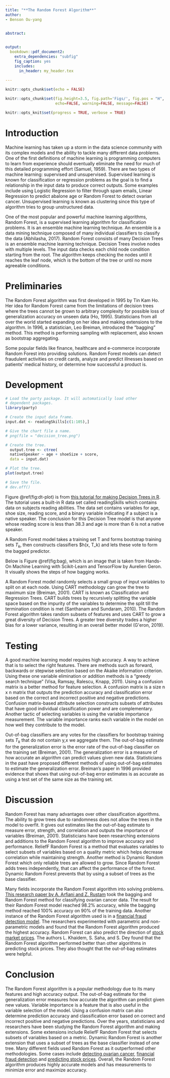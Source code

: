 ```yaml
---
title: "**The Random Forest Algorithm**"
author: 
- Benson Ou-yang


abstract: 

 
output: 
  bookdown::pdf_document2:
    extra_dependencies: "subfig"
    fig_caption: yes
    includes: 
      in_header: my_header.tex
  
---
```



```r
knitr::opts_chunk$set(echo = FALSE)
```

```r
knitr::opts_chunk$set(fig.height=3.5, fig.path='Figs/', fig.pos = "H",
                      echo=FALSE, warning=FALSE, message=FALSE)

```

```r
knitr::opts_knit$set(progress = TRUE, verbose = TRUE)
```


 

# Introduction

Machine learning has taken up a storm in the data science community with its complex models and the ability to tackle many different data problems. One of the first definitions of machine learning is programming computers to learn from experience should eventually eliminate the need for much of this detailed programming effort (Samuel, 1959). There are two types of machine learning: supervised and unsupervised. Supervised learning is known for classification or regression problems as the goal is to find a relationship in the input data to produce correct outputs. Some examples include using Logistic Regression to filter through spam emails, Linear Regression to predict abalone age or Random Forest to detect ovarian cancer. Unsupervised learning is known as clustering since this type of algorithm tries to group unstructured data. 

One of the most popular and powerful machine learning algorithms, Random Forest, is a supervised learning algorithm for classification problems. It is an ensemble machine learning technique. An ensemble is a data mining technique composed of many individual classifiers to classify the data (Abhilasha, 2017). Random Forest consists of many Decision Trees is an ensemble machine learning technique. Decision Trees involve nodes with multiple levels. The input data checks each child node condition starting from the root. The algorithm keeps checking the nodes until it reaches the leaf node, which is the bottom of the tree or until no more agreeable conditions. 


# Preliminaries

The Random Forest algorithm was first developed in 1995 by Tin Kam Ho. Her idea for Random Forest came from the limitations of decision trees where the trees cannot be grown to arbitrary complexity for possible loss of generalization accuracy on unseen data (Ho, 1995).  Statisticians from all over the world started expanding on her idea and making extensions to the algorithm. In 1996, a statistician, Leo Breiman, introduced the "bagging" method. This method is performing sampling with replacement, also known as bootstrap aggregating. 

Some popular fields like finance, healthcare and e-commerce incorporate Random Forest into providing solutions. Random Forest models can detect fraudulent activities on credit cards, analyze and predict illnesses based on patients' medical history, or determine how successful a product is.  




# Development

```r
# Load the party package. It will automatically load other
# dependent packages.
library(party)

# Create the input data frame.
input.dat <- readingSkills[c(1:105),]

# Give the chart file a name.
# png(file = "decision_tree.png")

# Create the tree.
  output.tree <- ctree(
  nativeSpeaker ~ age + shoeSize + score, 
  data = input.dat)

# Plot the tree.
plot(output.tree)

# Save the file.
# dev.off()

```


Figure \@ref(fig:dt-plot) is from [this tutorial for making Decision Trees in R](https://www.tutorialspoint.com/r/r_decision_tree.htm). The tutorial uses a built-in R data set called readingSkills which contains data on subjects reading abilities. The data set contains variables for age, shoe size, reading score, and a binary variable indicating if a subject is a native speaker. The conclusion for this Decision Tree model is that anyone whose reading score is less than 38.3 and age is more than 6 is not a native speaker. 

A Random Forest model takes a training set T and forms bootstrap training sets $T_k$, then constructs classifiers $h(x, T_k) and lets these vote to form the bagged predictor.  

Below is Figure \@ref(fig:bag), which is an image that is taken from Hands-On Machine Learning with Scikit-Learn and TensorFlow by Aurelien Geron. It visually shows the steps of how bagging works. 

\begin{figure}
\includegraphics{bagging}
\centering
\caption{Visual interpretation of bagging}
\label{fig:bag}
\end{figure}


A Random Forest model randomly selects a small group of input variables to split on at each node. Using CART methodology can grow the tree to maximum size (Breiman, 2001).  CART is known as Classification and Regression Trees. CART builds trees by recursively splitting the variable space based on the impurity of the variables to determine the split till the termination condition is met (Santhanam and Sundaram, 2010). The Random Forest algorithm takes random subsets of features and uses CART to grow a great diversity of Decision Trees. A greater tree diversity trades a higher bias for a lower variance,  resulting in an overall better model (G\'eron, 2019).

# Testing

A good machine learning model requires high accuracy. A way to achieve that is to select the right features. There are methods such as forward, backwards or stepwise selection based on the Akaike information criterion. Using these one variable elimination or addition methods is a "greedy search technique" (Visa, Ramsay, Ralescu, Knapp, 2011). Using a confusion matrix is a better method for feature selection. A confusion matrix is a size n x n matrix that outputs the prediction accuracy and classification error based on the correct and incorrect positive and negative predictions. Confusion matrix-based attribute selection constructs subsets of attributes that have good individual classification power and are complementary. Another tactic of selecting variables is using the variable importance measurement. The variable importance ranks each variable in the model on how well they contribute to the model. 

Out-of-bag classifiers are any votes for the classifiers for bootstrap training sets $T_k$ that do not contain y,x we aggregate them. The out-of-bag estimate for the generalization error is the error rate of the out-of-bag classifier on the training set (Breiman, 2001). The generalization error is a measure of how accurate an algorithm can predict values given new data. Statisticians in the past have proposed different methods of using out-of-bag estimates to estimate the generalization error. Breiman's paper in 1996 provided evidence that shows that using out-of-bag error estimates is as accurate as using a test set of the same size as the training set. 

# Discussion

Random Forest has many advantages over other classification algorithms. The ability to grow trees due to randomness does not allow the trees in the model to overfit. It gives out estimates like the out-of-bag estimate to measure error, strength, and correlation and outputs the importance of variables (Breiman, 2001). Statisticians have been researching extensions and additions to the Random Forest algorithm to improve accuracy and performance. ReliefF Random Forest is a method that evaluates variables to select subsets of variables based on a quality metric which helps decrease correlation while maintaining strength.  Another method is Dynamic Random Forest which only reliable trees are allowed to grow. Since Random Forest adds trees independently, that can affect the performance of the forest. Dynamic Random Forest prevents that by using a subset of trees as the base classifier. 

Many fields incorporate the Random Forest algorithm into solving problems. [This research paper by A. Arfiani and Z. Rustam](https://aip.scitation.org/doi/pdf/10.1063/1.5132473) took the bagging and Random Forest method for classifying ovarian cancer data. The result for their Random Forest model reached 98.2% accuracy, while the bagging method reached 100% accuracy on 90% of the training data. Another instance of the Random Forest algorithm used is in a [financial fraud detection model](https://poseidon01.ssrn.com/delivery.php?ID=424069105013095068066030080003107112050024004033095068067067008076106067117077104022028097000118014120007089115100076107099007029055059029004095115082098126015089069014039053001078089024075118105085070125122092112011109010010101002010127071031120006116&EXT=pdf&INDEX=TRUE). The researchers experimented with parametric and non-parametric models and found that the Random Forest algorithm produced the highest accuracy. Random Forest can also predict the direction of [stock market prices](https://arxiv.org/pdf/1605.00003.pdf). The authors L. Khaidem, S. Saha, and S. Dey found that the Random Forest algorithm performed better than other algorithms in predicting stock prices. They also thought that the out-of-bag estimates were helpful. 

# Conclusion

The Random Forest algorithm is a popular methodology due to its many features and high accuracy output. The out-of-bag estimate for the generalization error measures how accurate the algorithm can predict given new values. Variable importance is a feature that is also useful in the variable selection of the model. Using a confusion matrix can also determine prediction accuracy and classification error based on correct and incorrect positive and negative predictions. Over the years, statisticians and researchers have been studying the Random Forest algorithm and making extensions. Some extensions include ReliefF Random Forest that selects subsets of variables based on a metric. Dynamic Random Forest is another extension that uses a subset of trees as the base classifier instead of one tree. Many different fields used Random Forest as it outperformed other methodologies. Some cases include [detecting ovarian cancer](https://aip.scitation.org/doi/pdf/10.1063/1.5132473), [financial fraud detection](https://poseidon01.ssrn.com/delivery.php?ID=424069105013095068066030080003107112050024004033095068067067008076106067117077104022028097000118014120007089115100076107099007029055059029004095115082098126015089069014039053001078089024075118105085070125122092112011109010010101002010127071031120006116&EXT=pdf&INDEX=TRUE) and [predicting stock prices](https://arxiv.org/pdf/1605.00003.pdf). Overall, the Random Forest algorithm produces highly accurate models and has measurements to minimize error and maximize accuracy. 



\begin{thebibliography}{12}

\bibitem{samuel} 
Arthur L. Samuel. 
\textit{  \href{https://hci.iwr.uni-heidelberg.de/system/files/private/downloads/636026949/report_frank_gabel.pdf}{Some studies in machine learning using
the game of checkers}}.
1959.

\bibitem{goel} 
Eesha Goel and Er. Abhilasha. 
\textit{  \href{https://web.archive.org/web/20180602125325id_/http://ijarcsse.com/docs/papers/Volume_7/1_January2017/V7I1-01113.pdf}{Random Forest: A Review}}.
2017.

\bibitem{tkho} 
Tin Kam Ho. 
\textit{  \href{https://ieeexplore.ieee.org/document/598994}{Random decision forests}}.
1995.

\bibitem{dtex}
R - Decision Tree.
\textit{  \url{https://www.tutorialspoint.com/r/r_decision_tree.htm}}.


\bibitem{geron} 
Aur\'elien G\'eron.
\textit{ \href{https://www.oreilly.com/library/view/hands-on-machine-learning/9781492032632/}{Hands-on Machine Learning with
Scikit-Learn, Keras, and
TensorFlow
Concepts, Tools, and Techniques to
Build Intelligent Systems}}.
2019.

\bibitem{breiman} 
Leo Breiman.
\textit{ \href{https://link.springer.com/content/pdf/10.1023/A:1010933404324.pdf}{Random Forest} }.
2001.

\bibitem{sansun} 
T. Santhanam and Shyam Sundaram .
\textit{ \href{https://citeseerx.ist.psu.edu/viewdoc/download?doi=10.1.1.165.8749&rep=rep1&type=pdf}{Application of CART Algorithm in Blood Donors Classification}}.
2010.

\bibitem{confuse} 
Sofia Visa, Brian Ramsay, Anca Ralescu, and Esther van der Knaap.
\textit{ \href{http://ceur-ws.org/Vol-710/paper37.pdf}{Confusion Matrix-based Feature Selection}}.
2011.

\bibitem{ovarian} 
A. Arfiani and Z. Rustam.
\textit{ \href{https://aip.scitation.org/doi/pdf/10.1063/1.5132473}{Ovarian cancer data classification using
bagging and random forest}}.
2019.

\bibitem{finfraud} 
Chengwei Liu, Yixiang Chan, Syed Hasnain Alam Kazmi, and Hao Fu.
\textit{ \href{https://papers.ssrn.com/sol3/papers.cfm?abstract_id=2625215}{Financial Fraud Detection Model: Based on Random Forest}}.
2015.

\bibitem{stock} 
Luckyson Khaidem, Snehanshu Saha, and Sudeepa Roy Dey.
\textit{ \href{https://arxiv.org/pdf/1605.00003.pdf}{Predicting the direction of stock market prices
using random forest}}.
2016.


\end{thebibliography}

